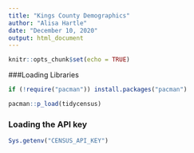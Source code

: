 ```yaml
---
title: "Kings County Demographics"
author: "Alisa Hartle"
date: "December 10, 2020"
output: html_document
---
```


```r
knitr::opts_chunk$set(echo = TRUE)
```

###Loading Libraries

```r
if (!require("pacman")) install.packages("pacman")

pacman::p_load(tidycensus)
```

### Loading the API key

```r


Sys.getenv("CENSUS_API_KEY")

```

```r


```
